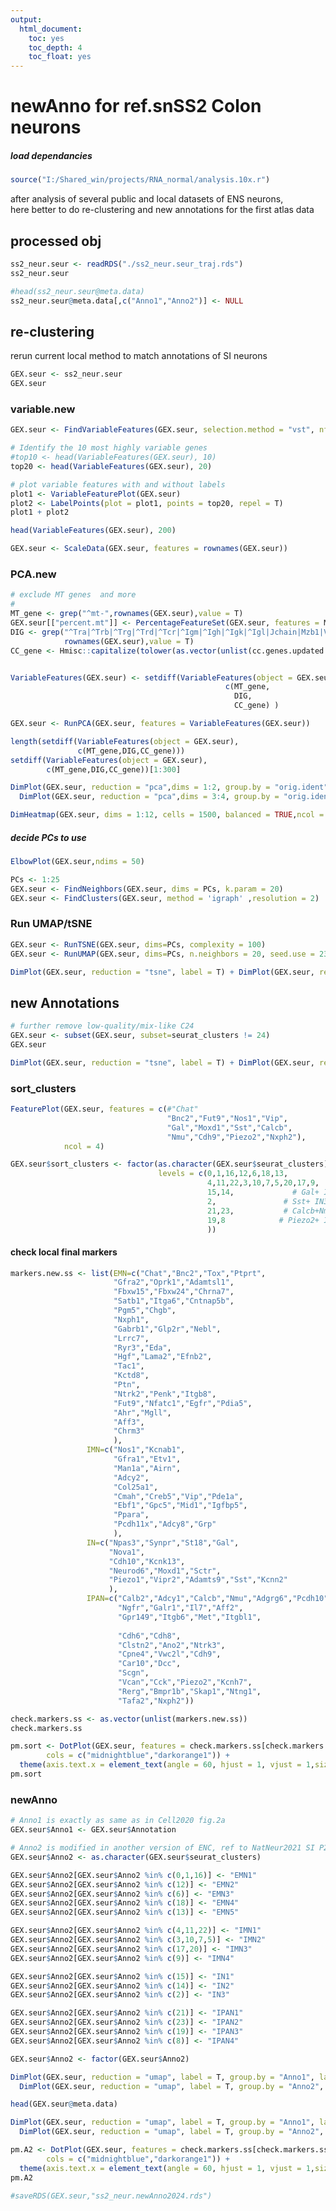 ---
output: 
  html_document: 
    toc: yes
    toc_depth: 4
    toc_float: yes
---


# newAnno for ref.snSS2 Colon neurons               
           
##### load dependancies               
```{r message=FALSE, warning=FALSE, include=FALSE}
source("I:/Shared_win/projects/RNA_normal/analysis.10x.r")
```


after analysis of several public and local datasets of ENS neurons,          
here better to do re-clustering and new annotations for the first atlas data                 


## processed obj        

```{r}
ss2_neur.seur <- readRDS("./ss2_neur.seur_traj.rds")
ss2_neur.seur
```


```{r include=FALSE, paged.print=FALSE}
#head(ss2_neur.seur@meta.data)
ss2_neur.seur@meta.data[,c("Anno1","Anno2")] <- NULL
```


## re-clustering           


rerun current local method to match annotations of SI neurons      


```{r}
GEX.seur <- ss2_neur.seur
GEX.seur
```


### variable.new          

```{r message=FALSE, warning=FALSE,fig.width=12,fig.height=5}
GEX.seur <- FindVariableFeatures(GEX.seur, selection.method = "vst", nfeatures = 1500)

# Identify the 10 most highly variable genes
#top10 <- head(VariableFeatures(GEX.seur), 10)
top20 <- head(VariableFeatures(GEX.seur), 20)

# plot variable features with and without labels
plot1 <- VariableFeaturePlot(GEX.seur)
plot2 <- LabelPoints(plot = plot1, points = top20, repel = T)
plot1 + plot2
```


```{r}
head(VariableFeatures(GEX.seur), 200)
```

```{r}
GEX.seur <- ScaleData(GEX.seur, features = rownames(GEX.seur))
```

### PCA.new       

```{r}
# exclude MT genes  and more 
#
MT_gene <- grep("^mt-",rownames(GEX.seur),value = T)
GEX.seur[["percent.mt"]] <- PercentageFeatureSet(GEX.seur, features = MT_gene)
DIG <- grep("^Tra|^Trb|^Trg|^Trd|^Tcr|^Igm|^Igh|^Igk|^Igl|Jchain|Mzb1|Vpreb|Lars2|Jun|Fos|^Hsp|^Rps|^Rpl|Hbb-|Hba-|^Dnaj|^AY|^AC|^AA|^AW|^BC|^Gm|^Hist|Rik$|-ps",
            rownames(GEX.seur),value = T)
CC_gene <- Hmisc::capitalize(tolower(as.vector(unlist(cc.genes.updated.2019))))


VariableFeatures(GEX.seur) <- setdiff(VariableFeatures(object = GEX.seur),
                                                c(MT_gene,
                                                  DIG, 
                                                  CC_gene) )

GEX.seur <- RunPCA(GEX.seur, features = VariableFeatures(GEX.seur))
```


```{r}
length(setdiff(VariableFeatures(object = GEX.seur),
               c(MT_gene,DIG,CC_gene)))
setdiff(VariableFeatures(object = GEX.seur),
        c(MT_gene,DIG,CC_gene))[1:300]
```

```{r pca,fig.width=11,fig.height=4.5}
DimPlot(GEX.seur, reduction = "pca",dims = 1:2, group.by = "orig.ident") +
  DimPlot(GEX.seur, reduction = "pca",dims = 3:4, group.by = "orig.ident")
```

```{r pcsheat,fig.width=12,fig.height=15}
DimHeatmap(GEX.seur, dims = 1:12, cells = 1500, balanced = TRUE,ncol = 4)
```


##### decide PCs to use          
     
```{r}
ElbowPlot(GEX.seur,ndims = 50)
```


```{r}
PCs <- 1:25
GEX.seur <- FindNeighbors(GEX.seur, dims = PCs, k.param = 20)
GEX.seur <- FindClusters(GEX.seur, method = 'igraph' ,resolution = 2)
```


### Run UMAP/tSNE    

```{r}
GEX.seur <- RunTSNE(GEX.seur, dims=PCs, complexity = 100)
GEX.seur <- RunUMAP(GEX.seur, dims=PCs, n.neighbors = 20, seed.use = 233)
```


```{r fig.width=11.5,fig.height=4.5}
DimPlot(GEX.seur, reduction = "tsne", label = T) + DimPlot(GEX.seur, reduction = "umap", label = T)
```


## new Annotations        


```{r}
# further remove low-quality/mix-like C24          
GEX.seur <- subset(GEX.seur, subset=seurat_clusters != 24)
GEX.seur
```

```{r fig.width=11.5,fig.height=4.5}
DimPlot(GEX.seur, reduction = "tsne", label = T) + DimPlot(GEX.seur, reduction = "umap", label = T)
```

### sort_clusters       


```{r fig.width=12,fig.height=7.5}
FeaturePlot(GEX.seur, features = c(#"Chat"
                                   "Bnc2","Fut9","Nos1","Vip",
                                   "Gal","Moxd1","Sst","Calcb",
                                   "Nmu","Cdh9","Piezo2","Nxph2"),
            ncol = 4)
```


```{r}
GEX.seur$sort_clusters <- factor(as.character(GEX.seur$seurat_clusters),
                                 levels = c(0,1,16,12,6,18,13,         # Chat+Bnc2+ EMNs
                                            4,11,22,3,10,7,5,20,17,9,   # Nos1+ (Vip+) IMNs
                                            15,14,             # Gal+ IN1, Moxd1+ IN2
                                            2,               # Sst+ IN3
                                            21,23,           # Calcb+Nmu+ IPAN1, Cdh9+ IPAN2
                                            19,8            # Piezo2+ IPAN3, Nxph2+ IPAN4
                                            ))
```


#### check local final markers         


```{r}
markers.new.ss <- list(EMN=c("Chat","Bnc2","Tox","Ptprt",
                       "Gfra2","Oprk1","Adamtsl1", 
                       "Fbxw15","Fbxw24","Chrna7",
                       "Satb1","Itga6","Cntnap5b",
                       "Pgm5","Chgb",
                       "Nxph1",
                       "Gabrb1","Glp2r","Nebl",
                       "Lrrc7",
                       "Ryr3","Eda",
                       "Hgf","Lama2","Efnb2",
                       "Tac1",
                       "Kctd8",
                       "Ptn",
                       "Ntrk2","Penk","Itgb8",
                       "Fut9","Nfatc1","Egfr","Pdia5",
                       "Ahr","Mgll",
                       "Aff3",
                       "Chrm3"
                       ),
                 IMN=c("Nos1","Kcnab1",
                       "Gfra1","Etv1",
                       "Man1a","Airn",
                       "Adcy2",
                       "Col25a1",
                       "Cmah","Creb5","Vip","Pde1a",
                       "Ebf1","Gpc5","Mid1","Igfbp5",
                       "Ppara",
                       "Pcdh11x","Adcy8","Grp"
                       ),
                 IN=c("Npas3","Synpr","St18","Gal",
                      "Nova1",
                      "Cdh10","Kcnk13",
                      "Neurod6","Moxd1","Sctr",
                      "Piezo1","Vipr2","Adamts9","Sst","Kcnn2"
                      ),
                 IPAN=c("Calb2","Adcy1","Calcb","Nmu","Adgrg6","Pcdh10",
                        "Ngfr","Galr1","Il7","Aff2",
                        "Gpr149","Itgb6","Met","Itgbl1",
                        
                        "Cdh6","Cdh8",
                        "Clstn2","Ano2","Ntrk3",
                        "Cpne4","Vwc2l","Cdh9",
                        "Car10","Dcc",
                        "Scgn",
                        "Vcan","Cck","Piezo2","Kcnh7",
                        "Rerg","Bmpr1b","Skap1","Ntng1",
                        "Tafa2","Nxph2"))
```


```{r}
check.markers.ss <- as.vector(unlist(markers.new.ss))
check.markers.ss
```


```{r fig.height=5.5, fig.width=16.5}

pm.sort <- DotPlot(GEX.seur, features = check.markers.ss[check.markers.ss %in% rownames(GEX.seur)], group.by = "sort_clusters",
        cols = c("midnightblue","darkorange1")) +
  theme(axis.text.x = element_text(angle = 60, hjust = 1, vjust = 1,size = 9.15))+ scale_y_discrete(limits=rev) 
pm.sort

```


### newAnno          


```{r}
# Anno1 is exactly as same as in Cell2020 fig.2a
GEX.seur$Anno1 <- GEX.seur$Annotation
```


```{r}
# Anno2 is modified in another version of ENC, ref to NatNeur2021 SI P21 data and a few local datasets 
GEX.seur$Anno2 <- as.character(GEX.seur$seurat_clusters)

GEX.seur$Anno2[GEX.seur$Anno2 %in% c(0,1,16)] <- "EMN1"
GEX.seur$Anno2[GEX.seur$Anno2 %in% c(12)] <- "EMN2"
GEX.seur$Anno2[GEX.seur$Anno2 %in% c(6)] <- "EMN3"
GEX.seur$Anno2[GEX.seur$Anno2 %in% c(18)] <- "EMN4"
GEX.seur$Anno2[GEX.seur$Anno2 %in% c(13)] <- "EMN5"

GEX.seur$Anno2[GEX.seur$Anno2 %in% c(4,11,22)] <- "IMN1"
GEX.seur$Anno2[GEX.seur$Anno2 %in% c(3,10,7,5)] <- "IMN2"
GEX.seur$Anno2[GEX.seur$Anno2 %in% c(17,20)] <- "IMN3"
GEX.seur$Anno2[GEX.seur$Anno2 %in% c(9)] <- "IMN4"

GEX.seur$Anno2[GEX.seur$Anno2 %in% c(15)] <- "IN1"
GEX.seur$Anno2[GEX.seur$Anno2 %in% c(14)] <- "IN2"
GEX.seur$Anno2[GEX.seur$Anno2 %in% c(2)] <- "IN3"

GEX.seur$Anno2[GEX.seur$Anno2 %in% c(21)] <- "IPAN1"
GEX.seur$Anno2[GEX.seur$Anno2 %in% c(23)] <- "IPAN2"
GEX.seur$Anno2[GEX.seur$Anno2 %in% c(19)] <- "IPAN3"
GEX.seur$Anno2[GEX.seur$Anno2 %in% c(8)] <- "IPAN4"

GEX.seur$Anno2 <- factor(GEX.seur$Anno2)

```




```{r fig.width=12,fig.height=4.5}
DimPlot(GEX.seur, reduction = "umap", label = T, group.by = "Anno1", label.size = 2.45)  +
  DimPlot(GEX.seur, reduction = "umap", label = T, group.by = "Anno2", label.size = 3.25)
``` 



```{r paged.print=FALSE}
head(GEX.seur@meta.data)
```


```{r fig.width=12.5,fig.height=4.5}
DimPlot(GEX.seur, reduction = "umap", label = T, group.by = "Anno1", label.size = 2.35)  +
  DimPlot(GEX.seur, reduction = "umap", label = T, group.by = "Anno2", label.size = 3.5)
```  


```{r fig.height=5.5, fig.width=16.5}

pm.A2 <- DotPlot(GEX.seur, features = check.markers.ss[check.markers.ss %in% rownames(GEX.seur)], group.by = "Anno2",
        cols = c("midnightblue","darkorange1")) +
  theme(axis.text.x = element_text(angle = 60, hjust = 1, vjust = 1,size = 9.15))+ scale_y_discrete(limits=rev) 
pm.A2

```


```{r}
#saveRDS(GEX.seur,"ss2_neur.newAnno2024.rds")
```












